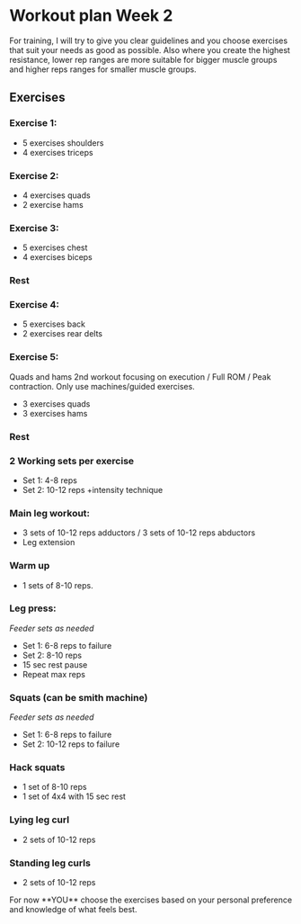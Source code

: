 # Workout plan Week 2

<Important>
  For training, I will try to give you clear guidelines and you choose exercises
  that suit your needs as good as possible. Also where you create the highest
  resistance, lower rep ranges are more suitable for bigger muscle groups and
  higher reps ranges for smaller muscle groups.
</Important>

## Exercises

### Exercise 1:

- 5 exercises shoulders
- 4 exercises triceps

### Exercise 2:

- 4 exercises quads
- 2 exercise hams

### Exercise 3:

- 5 exercises chest
- 4 exercises biceps

### Rest

### Exercise 4:

- 5 exercises back
- 2 exercises rear delts

### Exercise 5:

Quads and hams 2nd workout focusing on execution / Full ROM / Peak contraction. Only use machines/guided exercises.

- 3 exercises quads
- 3 exercises hams

### Rest

### 2 Working sets per exercise

- Set 1: 4-8 reps
- Set 2: 10-12 reps +intensity technique

### Main leg workout:

- 3 sets of 10-12 reps adductors / 3 sets of 10-12 reps abductors
- Leg extension

### Warm up

- 1 sets of 8-10 reps.

### Leg press:

_Feeder sets as needed_

- Set 1: 6-8 reps to failure
- Set 2: 8-10 reps
- 15 sec rest pause
- Repeat max reps

### Squats (can be smith machine)

_Feeder sets as needed_

- Set 1: 6-8 reps to failure
- Set 2: 10-12 reps to failure

### Hack squats

- 1 set of 8-10 reps
- 1 set of 4x4 with 15 sec rest

### Lying leg curl

- 2 sets of 10-12 reps

### Standing leg curls

- 2 sets of 10-12 reps

<Important>
  For now **YOU** choose the exercises based on your personal preference and
  knowledge of what feels best.
</Important>
